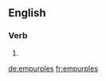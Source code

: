 ==English==

===Verb===
{{head|en|verb form}}

# {{en-third-person singular of|empurple}}

[[de:empurples]]
[[fr:empurples]]